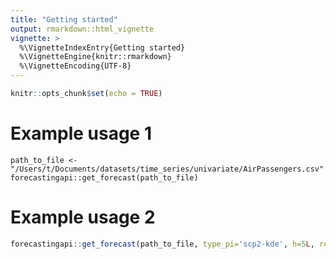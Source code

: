 ```yaml
---
title: "Getting started"
output: rmarkdown::html_vignette
vignette: >
  %\VignetteIndexEntry{Getting started}
  %\VignetteEngine{knitr::rmarkdown}
  %\VignetteEncoding{UTF-8}
---
```


```r
knitr::opts_chunk$set(echo = TRUE)
```

# Example usage 1

```{eval=FALSE}
path_to_file <- "/Users/t/Documents/datasets/time_series/univariate/AirPassengers.csv"
forecastingapi::get_forecast(path_to_file)
```

# Example usage 2

```r
forecastingapi::get_forecast(path_to_file, type_pi='scp2-kde', h=5L, replications=10L)
```
